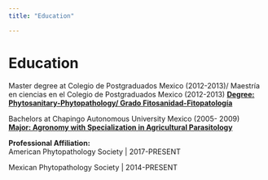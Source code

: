 ```yaml
---
title: "Education"

---
```

  
  
# Education  
      
Master degree  at Colegio de Postgraduados Mexico (2012-2013)/ Maestría en ciencias en el Colegio de Postgraduados Mexico (2012-2013) [**Degree: Phytosanitary-Phytopathology/ Grado Fitosanidad-Fitopatología**](https://www.colpos.mx/wb/index.php/campus-montecillo/posgrados/fitosanidad/fitopatologia)

Bachelors at Chapingo Autonomous University Mexico (2005-
2009)  
[**Major: Agronomy with Specialization in Agricultural Parasitology**](http://parasitologia.chapingo.mx)

**Professional Affiliation:**  
American Phytopathology Society | 2017-PRESENT  

Mexican Phytopathology Society | 2014-PRESENT

